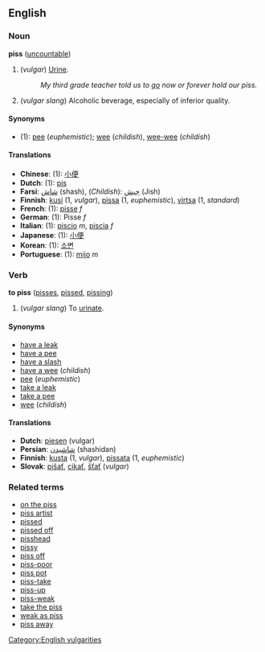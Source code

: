 ==English==
===Noun===
'''piss''' ([[uncountable]])

#(''vulgar'') [[Urine]]. 
#:''My third grade teacher told us to [[go]] now or forever hold our piss.''
#(''vulgar slang'') Alcoholic beverage, especially of inferior quality.

====Synonyms====
*(1): [[pee]] (''euphemistic''); [[wee]] (''childish''), [[wee-wee]] (''childish'')

====Translations====
*'''Chinese''': (1): [[小便]]
*'''Dutch''': (1): [[pis]]
*'''Farsi''': [[شاش]] (shash), (''Childish''): [[جیش]] (Jish)
*'''Finnish''': [[kusi#Finnish|kusi]] (1, ''vulgar''), [[pissa#Finnish|pissa]] (1, ''euphemistic''), [[virtsa]] (1, ''standard'')
*'''French''': (1): [[pisse]] ''f''
*'''German''': (1): Pisse ''f''
*'''Italian''': (1): [[piscio]] ''m'', [[piscia]] ''f''
*'''Japanese''': (1): [[小便]]
*'''Korean''': (1): [[소변]]
*'''Portuguese''': (1): [[mijo]] ''m''

=== Verb ===
'''to piss''' ([[pisses]], [[pissed]], [[pissing]])

#(''vulgar slang'') To [[urinate]].

====Synonyms====
*[[have a leak]]
*[[have a pee]]
*[[have a slash]]
*[[have a wee]] (''childish'')
*[[pee]] (''euphemistic'')
*[[take a leak]]
*[[take a pee]]
*[[wee]] (''childish'')

==== Translations ====
*'''Dutch''': [[piesen]] (vulgar)
*'''Persian''': [[شاشیدن]] (shashidan)
*'''Finnish''': [[kusta]] (1, ''vulgar''), [[pissata]] (1, ''euphemistic'') 
*'''Slovak''': [[pišať]], [[cikať]], [[šťať]] (''vulgar'')

===Related terms===
*[[on the piss]]
*[[piss artist]]
*[[pissed]]
*[[pissed off]]
*[[pisshead]]
*[[pissy]]
*[[piss off]] <!-- which will include "piss somebody off"-->
*[[piss-poor]]
*[[piss pot]]
*[[piss-take]]
*[[piss-up]]
*[[piss-weak]]
*[[take the piss]]
*[[weak as piss]]
*[[piss away]]

[[Category:English vulgarities]]